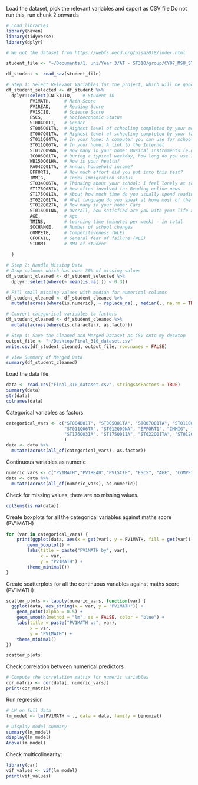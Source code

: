 
Load the dataset, pick the relevant variables and export as CSV file
Do not run this, run chunk 2 onwards
```r
# Load libraries
library(haven)
library(tidyverse)
library(dplyr)

# We got the dataset from https://webfs.oecd.org/pisa2018/index.html

student_file <- "~/Documents/1. uni/Year 3/AT - ST310/group/CY07_MSU_STU_QQQ.sav"

df_student <- read_sav(student_file)

# Step 1: Select Relevant Variables for the project, which will be good for interpretabilitiy
df_student_selected <- df_student %>%
  dplyr::select(CNTSTUID,    # Student ID
         PV1MATH,     # Math Score
         PV1READ,     # Reading Score
         PV1SCIE,     # Science Score
         ESCS,        # Socioeconomic Status
         ST004D01T,   # Gender
         ST005Q01TA,  # Highest level of schooling completed by your mother
         ST007Q01TA,  # Highest level of schooling completed by your father?
         ST011Q04TA,  # In your home: A computer you can use for school work
         ST011Q06TA,  # In your home: A link to the Internet
         ST012Q09NA,  # How many in your home: Musical instruments (e.g. guitar, piano)
         IC006Q01TA,  # During a typical weekday, how long do you use Internet outside school
         WB150Q01HA,  # How is your health?
         PA042Q01TA,  # Annual household income?
         EFFORT1,     # How much effort did you put into this test?
         IMMIG,       # Index Immigration status
         ST034Q06TA,  # Thinking about your school: I feel lonely at school.
         ST176Q03IA,  # How often involved in: Reading online news
         ST175Q01IA,  # About how much time do you usually spend reading for enjoyment?
         ST022Q01TA,  # What language do you speak at home most of the time?
         ST012Q02TA,  # How many in your home: Cars
         ST016Q01NA,  # Overall, how satisfied are you with your life as a whole these days?
         AGE,         # Age
         TMINS,       # Learning time (minutes per week) - in total
         SCCHANGE,    # Number of school changes
         COMPETE,     # Competitiveness (WLE)
         GFOFAIL,     # General fear of failure (WLE)
         STUBMI       # BMI of student
       
  )

# Step 2: Handle Missing Data
# Drop columns which has over 30% of missing values
df_student_cleaned <- df_student_selected %>%
  dplyr::select(where(~ mean(is.na(.)) < 0.3))

# Fill small missing values with median for numerical columns
df_student_cleaned <- df_student_cleaned %>%
  mutate(across(where(is.numeric), ~ replace_na(., median(., na.rm = TRUE))))

# Convert categorical variables to factors
df_student_cleaned <- df_student_cleaned %>%
  mutate(across(where(is.character), as.factor))

# Step 4: Save the Cleaned and Merged Dataset as CSV onto my desktop
output_file <- "~/Desktop/Final_310_dataset.csv"
write.csv(df_student_cleaned, output_file, row.names = FALSE)

# View Summary of Merged Data
summary(df_student_cleaned)
```


Load the data file
```r
data <- read.csv("Final_310_dataset.csv", stringsAsFactors = TRUE)
summary(data)
str(data)
colnames(data)
```

Categorical variables as factors
```r
categorical_vars <- c("ST004D01T", "ST005Q01TA", "ST007Q01TA", "ST011Q04TA",
                      "ST011Q06TA", "ST012Q09NA", "EFFORT1", "IMMIG", "ST034Q06TA",
                      "ST176Q03IA", "ST175Q01IA", "ST022Q01TA", "ST012Q02TA", "ST016Q01NA" 
                      )
data <- data %>%
  mutate(across(all_of(categorical_vars), as.factor))
```

Continuous variables as numeric
```r
numeric_vars <- c("PV1MATH","PV1READ","PV1SCIE", "ESCS", "AGE", "COMPETE", "GFOFAIL")
data <- data %>%
  mutate(across(all_of(numeric_vars), as.numeric))
```

Check for missing values, there are no missing values.
```r
colSums(is.na(data))
```



Create boxplots for all the categorical variables against maths score (PV1MATH)
```r
for (var in categorical_vars) {
    print(ggplot(data, aes(x = get(var), y = PV1MATH, fill = get(var))) +
        geom_boxplot() +
        labs(title = paste("PV1MATH by", var),
             x = var,
             y = "PV1MATH") +
        theme_minimal()) 
}
```



Create scatterplots for all the continuous variables against maths score (PV1MATH)
```r
scatter_plots <- lapply(numeric_vars, function(var) {
  ggplot(data, aes_string(x = var, y = "PV1MATH")) +
    geom_point(alpha = 0.5) +
    geom_smooth(method = "lm", se = FALSE, color = "blue") +
    labs(title = paste("PV1MATH vs", var),
         x = var,
         y = "PV1MATH") +
    theme_minimal()
})

scatter_plots

```





Check correlation between numerical predictors
```r
# Compute the correlation matrix for numeric variables
cor_matrix <- cor(data[, numeric_vars])
print(cor_matrix)


```




Run regression
```r
# LM on full data
lm_model <- lm(PV1MATH ~ ., data = data, family = binomial)

# Display model summary
summary(lm_model)
display(lm_model)
Anova(lm_model)
```




Check multicolinearity:
```r
library(car)
vif_values <- vif(lm_model)
print(vif_values)

```



